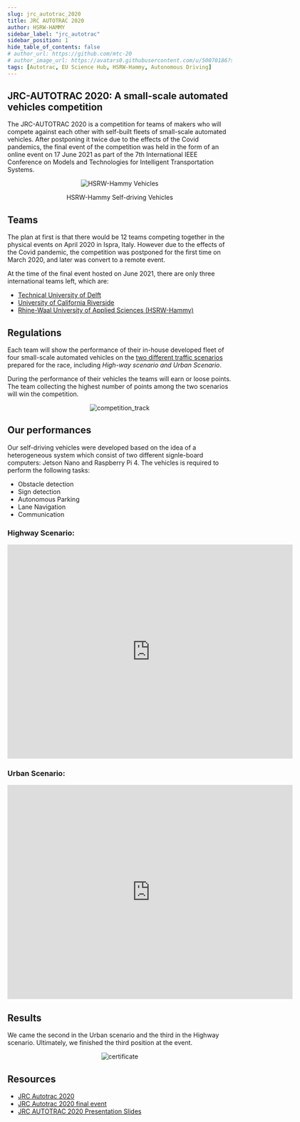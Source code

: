 ```yaml
---
slug: jrc_autotrac_2020
title: JRC AUTOTRAC 2020
author: HSRW-HAMMY
sidebar_label: "jrc_autotrac"
sidebar_position: 1
hide_table_of_contents: false
# author_url: https://github.com/mtc-20
# author_image_url: https://avatars0.githubusercontent.com/u/50070186?s=400&v=4
tags: [Autotrac, EU Science Hub, HSRW-Hammy, Autonomous Driving]
---
```





## JRC-AUTOTRAC 2020: A small-scale automated vehicles competition 
The JRC-AUTOTRAC 2020 is a competition for teams of makers who will compete against each other with self-built fleets of small-scale automated vehicles. After postponing it twice due to the effects of the Covid pandemics, the final event of the competition was held in the form of an online event on 17 June 2021 as part of the 7th International IEEE Conference on Models and Technologies for Intelligent Transportation Systems.

<p align="center">
<img alt="HSRW-Hammy Vehicles" src={useBaseUrl('/img/jrc_autotrac/vehicles.jpg')}/>
</p>
<p align="center">HSRW-Hammy Self-driving Vehicles</p>

<!--truncate-->

## Teams
The plan at first is that there would be 12 teams competing together in the physical events on April 2020 in Ispra, Italy. However due to the effects of the Covid pandemic, the competition was postponed for the first time on March 2020, and later was convert to a remote event. 

At the time of the final event hosted on June 2021, there are only three international teams left, which are:
- [Technical University of Delft](https://www.tudelft.nl/en/)
- [University of California Riverside](https://www.ucr.edu/)
- [Rhine-Waal University of Applied Sciences (HSRW-Hammy)](https://www.hochschule-rhein-waal.de/en) 

## Regulations

Each team will show the performance of their in-house developed fleet of four small-scale automated vehicles on the <a href="#tracks">two different traffic scenarios</a> prepared for the race, including _High-way scenario and Urban Scenario_.

During the performance of their vehicles the teams will earn or loose points. The team collecting the highest number of points among the two scenarios will win the competition.

<div id="tracks">
<p align="center">
<img alt="competition_track" src={useBaseUrl('/img/jrc_autotrac/competition_track.jpg')}/>
</p>
</div>


## Our performances

Our self-driving vehicles were developed based on the idea of a heterogeneous system which consist of two different signle-board computers: Jetson Nano and Raspberry Pi 4. The vehicles is required to perform the following tasks:
- Obstacle detection
- Sign detection
- Autonomous Parking
- Lane Navigation
- Communication

### Highway Scenario:

<p align="center">
<iframe width="640" height="480" src="https://www.youtube.com/embed/L2UbL-rJhaI" title="YouTube video player" frameborder="0" allow="accelerometer; autoplay; clipboard-write; encrypted-media; gyroscope; picture-in-picture" allowfullscreen></iframe>
</p>

### Urban Scenario:

<p align="center">
<iframe width="640" height="480" src="https://www.youtube.com/embed/TCrUzlrmCrI" title="YouTube video player" frameborder="0" allow="accelerometer; autoplay; clipboard-write; encrypted-media; gyroscope; picture-in-picture" allowfullscreen></iframe>
</p>

## Results
We came the second in the Urban scenario and the third in the Highway scenario. Ultimately, we finished the third position at the event.  

<p align="center">
<img alt="certificate" src={useBaseUrl('/img/jrc_autotrac/autotrac_award.jpg')}/>
</p>

## Resources
- [JRC Autotrac 2020](https://ec.europa.eu/jrc/en/event/other-event/jrc-autotrac-2020-how-future-road-transport-will-look)
- [JRC Autotrac 2020 final event](https://ec.europa.eu/jrc/en/event/other-event/autotrac-2020-final-event)
- [JRC AUTOTRAC 2020 Presentation Slides](https://ec.europa.eu/jrc/sites/default/files/autotrac_final_event_20210617.pdf)


